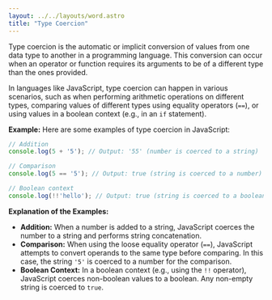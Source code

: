 ```yaml
---
layout: ../../layouts/word.astro
title: "Type Coercion"
---
```

Type coercion is the automatic or implicit conversion of values from one data type to another in a programming language. This conversion can occur when an operator or function requires its arguments to be of a different type than the ones provided.

In languages like JavaScript, type coercion can happen in various scenarios, such as when performing arithmetic operations on different types, comparing values of different types using equality operators (`==`), or using values in a boolean context (e.g., in an `if` statement).

**Example:**
Here are some examples of type coercion in JavaScript:

```javascript
// Addition
console.log(5 + '5'); // Output: '55' (number is coerced to a string)

// Comparison
console.log(5 == '5'); // Output: true (string is coerced to a number)

// Boolean context
console.log(!!'hello'); // Output: true (string is coerced to a boolean)
```

**Explanation of the Examples:**
- **Addition:** When a number is added to a string, JavaScript coerces the number to a string and performs string concatenation.
- **Comparison:** When using the loose equality operator (`==`), JavaScript attempts to convert operands to the same type before comparing. In this case, the string `'5'` is coerced to a number for the comparison.
- **Boolean Context:** In a boolean context (e.g., using the `!!` operator), JavaScript coerces non-boolean values to a boolean. Any non-empty string is coerced to `true`.